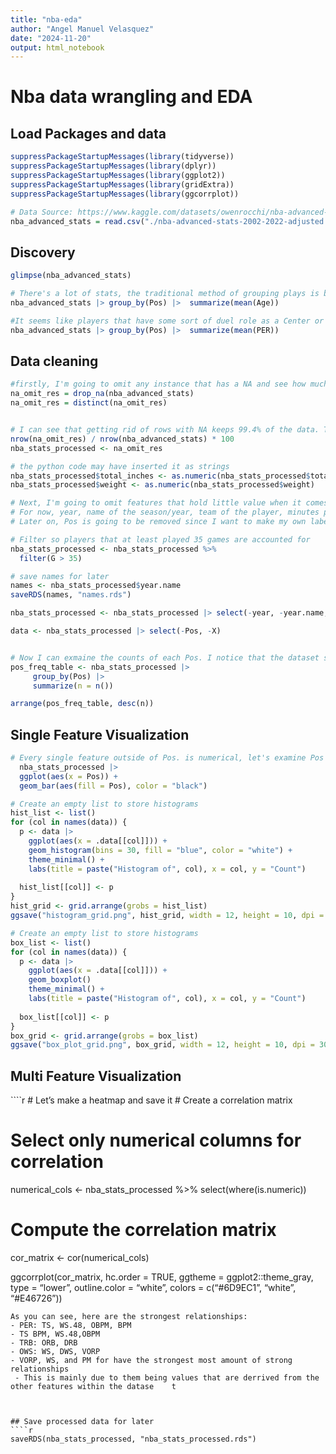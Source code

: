 ```yaml
---
title: "nba-eda"
author: "Angel Manuel Velasquez"
date: "2024-11-20"
output: html_notebook
---
```


# Nba data wrangling and EDA

## Load Packages and data
```r
suppressPackageStartupMessages(library(tidyverse))
suppressPackageStartupMessages(library(dplyr))
suppressPackageStartupMessages(library(ggplot2))
suppressPackageStartupMessages(library(gridExtra))
suppressPackageStartupMessages(library(ggcorrplot))

# Data Source: https://www.kaggle.com/datasets/owenrocchi/nba-advanced-stats-20022022
nba_advanced_stats = read.csv("./nba-advanced-stats-2002-2022-adjusted.csv")
```

## Discovery
```r
glimpse(nba_advanced_stats)

# There's a lot of stats, the traditional method of grouping plays is by position which goes by Pos in the data set. Perhaps we can look into how something such as age differs by Pos groups to see if there's a pattern for each Pos to fall within a certain age
nba_advanced_stats |> group_by(Pos) |>  summarize(mean(Age))

#It seems like players that have some sort of duel role as a Center or SF tend to be older. Maybe it might be time to look at advanced metrics such as PER by pos? First, the data should be cleaned since there's NA values
nba_advanced_stats |> group_by(Pos) |>  summarize(mean(PER))
```

## Data cleaning

```r

#firstly, I'm going to omit any instance that has a NA and see how much data is loss
na_omit_res = drop_na(nba_advanced_stats)
na_omit_res = distinct(na_omit_res)


# I can see that getting rid of rows with NA keeps 99.4% of the data. This ensures that I don't lose too much of the data while keeping only instances that aren't missing any values
nrow(na_omit_res) / nrow(nba_advanced_stats) * 100
nba_stats_processed <- na_omit_res

# the python code may have inserted it as strings
nba_stats_processed$total_inches <- as.numeric(nba_stats_processed$total_inches)
nba_stats_processed$weight <- as.numeric(nba_stats_processed$weight)

# Next, I'm going to omit features that hold little value when it comes to finding a classification for a NBA player
# For now, year, name of the season/year, team of the player, minutes played, and games played will be removed
# Later on, Pos is going to be removed since I want to make my own label that's independent of Pos to act as a new cluster

# Filter so players that at least played 35 games are accounted for
nba_stats_processed <- nba_stats_processed %>% 
  filter(G > 35)

# save names for later
names <- nba_stats_processed$year.name
saveRDS(names, "names.rds")

nba_stats_processed <- nba_stats_processed |> select(-year, -year.name, -Team)

data <- nba_stats_processed |> select(-Pos, -X)


# Now I can exmaine the counts of each Pos. I notice that the dataset seems to consist mainly of players that are labeled under one Pos with SG being the most common Pos in the dataset.
pos_freq_table <- nba_stats_processed |>
     group_by(Pos) |>
     summarize(n = n())

arrange(pos_freq_table, desc(n))
```


## Single Feature Visualization
```r

# Every single feature outside of Pos. is numerical, let's examine Pos with a box plot
  nba_stats_processed |>
  ggplot(aes(x = Pos)) +
  geom_bar(aes(fill = Pos), color = "black") 

# Create an empty list to store histograms
hist_list <- list()
for (col in names(data)) {
  p <- data |> 
    ggplot(aes(x = .data[[col]])) +  
    geom_histogram(bins = 30, fill = "blue", color = "white") +
    theme_minimal() +
    labs(title = paste("Histogram of", col), x = col, y = "Count")
  
  hist_list[[col]] <- p
}
hist_grid <- grid.arrange(grobs = hist_list)  
ggsave("histogram_grid.png", hist_grid, width = 12, height = 10, dpi = 300)

# Create an empty list to store histograms
box_list <- list()
for (col in names(data)) {
  p <- data |> 
    ggplot(aes(x = .data[[col]])) +  
    geom_boxplot()
    theme_minimal() +
    labs(title = paste("Histogram of", col), x = col, y = "Count")
  
  box_list[[col]] <- p
}
box_grid <- grid.arrange(grobs = box_list)  
ggsave("box_plot_grid.png", box_grid, width = 12, height = 10, dpi = 300)

```

## Multi Feature Visualization
````r

# Let's make a heatmap and save it
# Create a correlation matrix

# Select only numerical columns for correlation
numerical_cols <- nba_stats_processed %>% 
  select(where(is.numeric))

# Compute the correlation matrix
cor_matrix <- cor(numerical_cols)

ggcorrplot(cor_matrix,
           hc.order = TRUE,
            ggtheme = ggplot2::theme_gray,
           type = "lower",
           outline.color = "white",
            colors = c("#6D9EC1", "white", "#E46726"))
```
As you can see, here are the strongest relationships:
- PER: TS, WS.48, OBPM, BPM
- TS BPM, WS.48,OBPM 
- TRB: ORB, DRB
- OWS: WS, DWS, VORP
- VORP, WS, and PM for have the strongest most amount of strong relationships
 - This is mainly due to them being values that are derrived from the other features within the datase    t
 
 

## Save processed data for later
````r
saveRDS(nba_stats_processed, "nba_stats_processed.rds")
```